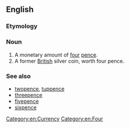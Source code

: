==English==

===Etymology===
{{compound|en|four|pence}}

===Noun===
{{en-noun}}

# A monetary amount of [[four]] [[pence]].
# A former [[British]] silver coin, worth four pence.
#: {{synonyms|en|groat}}

===See also===
* [[twopence]], [[tuppence]]
* [[threepence]]
* [[fivepence]]
* [[sixpence]]

[[Category:en:Currency]]
[[Category:en:Four]]